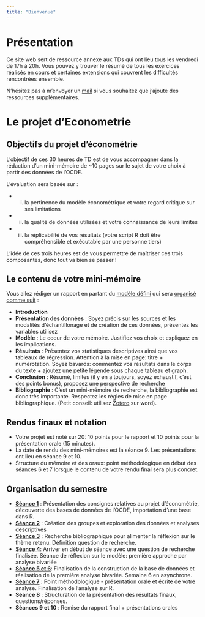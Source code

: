 ```yaml
---
title: "Bienvenue"
---
```

# Présentation
Ce site web sert de ressource annexe aux TDs qui ont lieu tous les vendredi de 17h à 20h. Vous pouvez y trouver le résumé de tous les exercices réalisés en cours et certaines extensions qui couvrent les difficultés rencontrées ensemble.

N'hésitez pas à m'envoyer un [mail](mailto:yann.collindavid@gmail.com?subject=[TD Descartes]) si vous souhaitez que j'ajoute des ressources supplémentaires.

# Le projet d'Econometrie
## Objectifs du projet d'économétrie
L'objectif de ces 30 heures de TD est de vous accompagner dans la rédaction d'un mini-mémoire de ~10 pages sur le sujet de votre choix à partir des données de l'OCDE. 

L'évaluation sera basée sur :

* (i) la pertinence du modèle économétrique et votre regard critique sur ses limitations
* (ii) la qualité de données utilisées et votre connaissance de leurs limites
* (iii) la réplicabilité de vos résultats (votre script R doit être compréhensible et exécutable par une personne tiers)

L'idée de ces trois heures est de vous permettre de maîtriser ces trois composantes, donc tout va bien se passer !

## Le contenu de votre mini-mémoire
Vous allez rédiger un rapport en partant du [modèle défini](https://drive.google.com/file/d/1XygGQ6zAySNSlDuNanrAViAthdfj7kBf/view?usp=sharing) qui sera [organisé comme suit](https://drive.google.com/file/d/1A3hbPaYh1Qc_wGsny_ayK9ErteymIybI/view?usp=sharing) :

* __Introduction__
* __Présentation des données__ : Soyez précis sur les sources et les modalités d'échantillonage et de création de ces données, présentez les variables utilisez
* __Modèle__ : Le coeur de votre mémoire. Justifiez vos choix et expliquez en les implications.
* __Résultats__ : Présentez vos statistiques descriptives ainsi que vos tableaux de régression. Attention à la mise en page: titre + numérotation. Soyez bavards: commentez vos résultats dans le corps du texte + ajoutez une petite légende sous chaque tableau et graph.
* __Conclusion__ : Résumé, limites (il y en a toujours, soyez exhaustif, c'est des points bonus), proposez une perspective de recherche
* __Bibliographie__ : C'est un mini-mémoire de recherche, la bibliographie est donc très importante. Respectez les règles de mise en page bibliographique. (Petit conseil: utilisez [Zotero](https://www.zotero.org/) sur word).

## Rendus finaux et notation

* Votre projet est noté sur 20: 10 points pour le rapport et 10 points pour la présentation orale (15 minutes).
* La date de rendu des mini-mémoires est la séance 9. Les présentations ont lieu en séance 9 et 10. 
* Structure du mémoire et des oraux: point méthodologique en début des séances 6 et 7 lorsque le contenu de votre rendu final sera plus concret.

## Organisation du semestre
 * [__Séance 1__](https://yanndav.github.io/descartes-econometrie/td1.html) : Présentation des consignes relatives au projet d'économétrie, découverte des bases de données de l'OCDE, importation d'une base dans R.
* [__Séance 2__](https://yanndav.github.io/descartes-econometrie/td2.html) : Création des groupes et exploration des données et analyses descriptives
* [__Séance 3__](https://yanndav.github.io/descartes-econometrie/td3.html) : Recherche bibliographique pour alimenter la réflexion sur le thème retenu. Définition question de recherche.
* [__Séance 4__](https://yanndav.github.io/descartes-econometrie/td4.html): Arriver en début de séance avec une question de recherche finalisée. Séance de réflexion sur le modèle: première approche par analyse bivariée
* [__Séance 5 et 6__](https://yanndav.github.io/descartes-econometrie/td5.html): Finalisation de la construction de la base de données et réalisation de la première analyse bivariée. Semaine 6 en asynchrone.
* [__Séance 7__](https://yanndav.github.io/descartes-econometrie/td7.html) : Point méthodologique - présentation orale et écrite de votre analyse. Finalisation de l'analyse sur R.
* __Séance 8__ : Structuration de la présentation des résultats finaux, questions/réponses.
* __Séances 9 et 10__ : Remise du rapport final + présentations orales